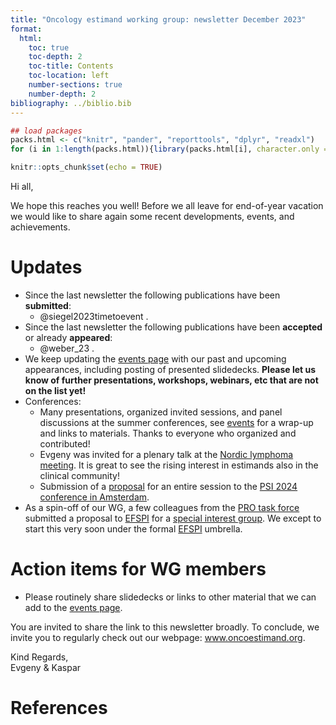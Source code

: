 ```yaml
---
title: "Oncology estimand working group: newsletter December 2023"
format:
  html:
    toc: true
    toc-depth: 2
    toc-title: Contents
    toc-location: left
    number-sections: true
    number-depth: 2
bibliography: ../biblio.bib
---
```


```r
## load packages
packs.html <- c("knitr", "pander", "reporttools", "dplyr", "readxl")
for (i in 1:length(packs.html)){library(packs.html[i], character.only = TRUE)}

knitr::opts_chunk$set(echo = TRUE)
```

Hi all,

We hope this reaches you well! Before we all leave for end-of-year vacation we would like to share again some recent developments, events, and achievements.

# Updates

- Since the last newsletter the following publications have been **submitted**:
  - @siegel2023timetoevent .
- Since the last newsletter the following publications have been **accepted** or already **appeared**:
  - @weber_23 .

- We keep updating the [events page](https://oncoestimand.github.io/oncowg_webpage/docs/events_past.html) with our past and upcoming appearances, including posting of presented slidedecks. **Please let us know of further presentations, workshops, webinars, etc that are not on the list yet!**
- Conferences: 
  - Many presentations, organized invited sessions, and panel discussions at the summer conferences, see [events](events_past.html) for a wrap-up and links to materials. Thanks to everyone who organized and contributed!
  - Evgeny was invited for a plenary talk at the [Nordic lymphoma meeting](http://www.nordic-lymphoma.org/plenary-meeting/). It is great to see the rising interest in estimands also in the clinical community!
  - Submission of a [proposal](talks/20240616/2024 PSI Amsterdam oncology estimand.pdf) for an entire session to the [PSI 2024 conference in Amsterdam](https://www.psiweb.org/conferences/about-the-conference).
- As a spin-off of our WG, a few colleagues from the [PRO task force](taskforces.html#patient-reported-outcomes) submitted a proposal to [EFSPI](https://www.efspi.org/) for a [special interest group](https://efspi.org/EFSPI/SIGS/EFSPI/Special_Interest_Groups/SIGS.aspx). We except to start this very soon under the formal [EFSPI](https://www.efspi.org/) umbrella.

# Action items for WG members

- Please routinely share slidedecks or links to other material that we can add to the [events page](https://oncoestimand.github.io/oncowg_webpage/docs/events_past.html).
 
You are invited to share the link to this newsletter broadly. To conclude, we invite you to regularly check out our webpage: [www.oncoestimand.org](http://www.oncoestimand.org).

Kind Regards,<br>
Evgeny & Kaspar

# References



